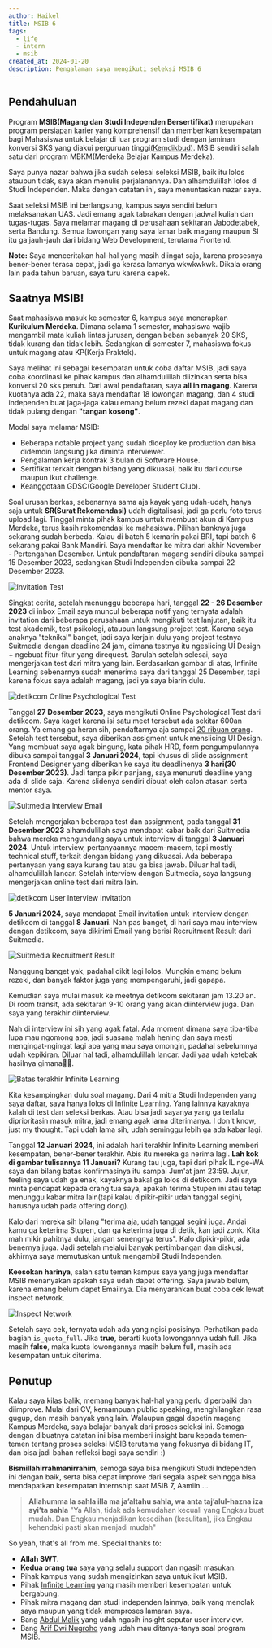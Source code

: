```yaml
---
author: Haikel
title: MSIB 6
tags:
  - life
  - intern
  - msib
created_at: 2024-01-20
description: Pengalaman saya mengikuti seleksi MSIB 6
---
```


## Pendahuluan

Program **MSIB(Magang dan Studi Independen Bersertifikat)** merupakan program persiapan karier yang komprehensif dan memberikan kesempatan bagi Mahasiswa untuk belajar di luar program studi dengan jaminan konversi SKS yang diakui perguruan tinggi[(Kemdikbud)](https://pusatinformasi.mitrakm.kemdikbud.go.id/hc/en-us/articles/4414636620185-Tentang-Program-MSIB). MSIB sendiri salah satu dari program MBKM(Merdeka Belajar Kampus Merdeka).

Saya punya nazar bahwa jika sudah selesai seleksi MSIB, baik itu lolos ataupun tidak, saya akan menulis perjalanannya. Dan alhamdulillah lolos di Studi Independen. Maka dengan catatan ini, saya menuntaskan nazar saya.

Saat seleksi MSIB ini berlangsung, kampus saya sendiri belum melaksanakan UAS. Jadi emang agak tabrakan dengan jadwal kuliah dan tugas-tugas. Saya melamar magang di perusahaan sekitaran Jabodetabek, serta Bandung. Semua lowongan yang saya lamar baik magang maupun SI itu ga jauh-jauh dari bidang Web Development, terutama Frontend.

**Note:** Saya menceritakan hal-hal yang masih diingat saja, karena prosesnya bener-bener terasa cepat, jadi ga kerasa lamanya wkwkwkwk. Dikala orang lain pada tahun baruan, saya turu karena capek.

## Saatnya MSIB!

Saat mahasiswa masuk ke semester 6, kampus saya menerapkan **Kurikulum Merdeka**. Dimana selama 1 semester, mahasiswa wajib mengambil mata kuliah lintas jurusan, dengan beban sebanyak 20 SKS, tidak kurang dan tidak lebih. Sedangkan di semester 7, mahasiswa fokus untuk magang atau KP(Kerja Praktek).

Saya melihat ini sebagai kesempatan untuk coba daftar MSIB, jadi saya coba koordinasi ke pihak kampus dan alhamdulillah diizinkan serta bisa konversi 20 sks penuh. Dari awal pendaftaran, saya **all in magang**. Karena kuotanya ada 22, maka saya mendaftar 18 lowongan magang, dan 4 studi independen buat jaga-jaga kalau emang belum rezeki dapat magang dan tidak pulang dengan **"tangan kosong"**.

Modal saya melamar MSIB:

- Beberapa notable project yang sudah dideploy ke production dan bisa didemoin langsung jika diminta interviewer.
- Pengalaman kerja kontrak 3 bulan di Software House.
- Sertifikat terkait dengan bidang yang dikuasai, baik itu dari course maupun ikut challenge.
- Keanggotaan GDSC(Google Developer Student Club).

Soal urusan berkas, sebenarnya sama aja kayak yang udah-udah, hanya saja untuk **SR(Surat Rekomendasi)** udah digitalisasi, jadi ga perlu foto terus upload lagi. Tinggal minta pihak kampus untuk membuat akun di Kampus Merdeka, terus kasih rekomendasi ke mahasiswa. Pilihan banknya juga sekarang sudah berbeda. Kalau di batch 5 kemarin pakai BRI, tapi batch 6 sekarang pakai Bank Mandiri. Saya mendaftar ke mitra dari akhir November - Pertengahan Desember. Untuk pendaftaran magang sendiri dibuka sampai 15 Desember 2023, sedangkan Studi Independen dibuka sampai 22 Desember 2023.

<img
  src="https://ik.imagekit.io/haikelz/blog/msib-6/Screenshot%20from%202024-01-12%2019-13-03%201.png?updatedAt=1705104908250"
  alt="Invitation Test"
/>

Singkat cerita, setelah menunggu beberapa hari, tanggal **22 - 26 Desember 2023** di inbox Email saya muncul beberapa notif yang ternyata adalah invitation dari beberapa perusahaan untuk mengikuti test lanjutan, baik itu test akademik, test psikologi, ataupun langsung project test. Karena saya anaknya "teknikal" banget, jadi saya kerjain dulu yang project testnya Suitmedia dengan deadline 24 jam, dimana testnya itu ngeslicing UI Design + ngebuat fitur-fitur yang direquest. Barulah setelah selesai, saya mengerjakan test dari mitra yang lain. Berdasarkan gambar di atas, Infinite Learning sebenarnya sudah menerima saya dari tanggal 25 Desember, tapi karena fokus saya adalah magang, jadi ya saya biarin dulu.

<img
  src="https://ik.imagekit.io/haikelz/blog/msib-6/Screenshot%20from%202024-01-12%2019-14-08.png?updatedAt=1705104908254"
  alt="detikcom Online Psychological Test"
/>

Tanggal **27 Desember 2023**, saya mengikuti Online Psychological Test dari detikcom. Saya kaget karena isi satu meet tersebut ada sekitar 600an orang. Ya emang ga heran sih, pendaftarnya aja sampai [20 ribuan orang](https://www.instagram.com/anakdetik/p/C1B-rmsSIIN/). Setelah test tersebut, saya diberikan assigment untuk menslicing UI Design. Yang membuat saya agak bingung, kata pihak HRD, form pengumpulannya dibuka sampai tanggal **3 Januari 2024**, tapi khusus di slide assignment Frontend Designer yang diberikan ke saya itu deadlinenya **3 hari(30 Desember 2023)**. Jadi tanpa pikir panjang, saya menuruti deadline yang ada di slide saja. Karena slidenya sendiri dibuat oleh calon atasan serta mentor saya.

<img
  src="https://ik.imagekit.io/haikelz/blog/msib-6/Screenshot%20from%202024-01-13%2009-01-51.png?updatedAt=1705111633013"
  alt="Suitmedia Interview Email"
/>

Setelah mengerjakan beberapa test dan assignment, pada tanggal **31 Desember 2023** alhamdulillah saya mendapat kabar baik dari Suitmedia bahwa mereka mengundang saya untuk interview di tanggal **3 Januari 2024**. Untuk interview, pertanyaannya macem-macem, tapi mostly technical stuff, terkait dengan bidang yang dikuasai. Ada beberapa pertanyaan yang saya kurang tau atau ga bisa jawab. Diluar hal tadi, alhamdulillah lancar. Setelah interview dengan Suitmedia, saya langsung mengerjakan online test dari mitra lain.

<img
  src="https://ik.imagekit.io/haikelz/blog/msib-6/Screenshot%20from%202024-01-13%2009-08-09.png?updatedAt=1705111768169"
  alt="detikcom User Interview Invitation"
/>

**5 Januari 2024**, saya mendapat Email invitation untuk interview dengan detikcom di tanggal **8 Januari**. Nah pas banget, di hari saya mau interview dengan detikcom, saya dikirimi Email yang berisi Recruitment Result dari Suitmedia.

<img
  src="https://ik.imagekit.io/haikelz/blog/msib-6/Screenshot%20from%202024-01-13%2009-08-48.png?updatedAt=1705111768404"
  alt="Suitmedia Recruitment Result"
/>

Nanggung banget yak, padahal dikit lagi lolos. Mungkin emang belum rezeki, dan banyak faktor juga yang mempengaruhi, jadi gapapa.

Kemudian saya mulai masuk ke meetnya detikcom sekitaran jam 13.20 an. Di room transit, ada sekitaran 9-10 orang yang akan diinterview juga. Dan saya yang terakhir diinterview.

Nah di interview ini sih yang agak fatal. Ada moment dimana saya tiba-tiba lupa mau ngomong apa, jadi suasana malah hening dan saya mesti mengingat-ngingat lagi apa yang mau saya omongin, padahal sebelumnya udah kepikiran. Diluar hal tadi, alhamdulillah lancar. Jadi yaa udah ketebak hasilnya gimana🥲🥲.

<img
  src="https://ik.imagekit.io/haikelz/blog/msib-6/Screenshot%20from%202024-01-12%2006-43-30%201.png?updatedAt=1705104926316"
  alt="Batas terakhir Infinite Learning"
/>

Kita kesampingkan dulu soal magang. Dari 4 mitra Studi Independen yang saya daftar, saya hanya lolos di Infinite Learning. Yang lainnya kayaknya kalah di test dan seleksi berkas. Atau bisa jadi sayanya yang ga terlalu diprioritasin masuk mitra, jadi emang agak lama diterimanya. I don't know, just my thought. Tapi udah lama sih, udah seminggu lebih ga ada kabar lagi.

Tanggal **12 Januari 2024**, ini adalah hari terakhir Infinite Learning memberi kesempatan, bener-bener terakhir. Abis itu mereka ga nerima lagi. **Lah kok di gambar tulisannya 11 Januari?** Kurang tau juga, tapi dari pihak IL nge-WA saya dan bilang batas konfirmasinya itu sampai Jum'at jam 23:59. Jujur, feeling saya udah ga enak, kayaknya bakal ga lolos di detikcom. Jadi saya minta pendapat kepada orang tua saya, apakah terima Stupen ini atau tetap menunggu kabar mitra lain(tapi kalau dipikir-pikir udah tanggal segini, harusnya udah pada offering dong).

Kalo dari mereka sih bilang "terima aja, udah tanggal segini juga. Andai kamu ga keterima Stupen, dan ga keterima juga di detik, kan jadi zonk. Kita mah mikir pahitnya dulu, jangan senengnya terus". Kalo dipikir-pikir, ada benernya juga. Jadi setelah melalui banyak pertimbangan dan diskusi, akhirnya saya memutuskan untuk mengambil Studi Independen.

**Keesokan harinya**, salah satu teman kampus saya yang juga mendaftar MSIB menanyakan apakah saya udah dapet offering. Saya jawab belum, karena emang belum dapet Emailnya. Dia menyarankan buat coba cek lewat inspect network.

<img
  src="https://ik.imagekit.io/haikelz/blog/msib-6/Screenshot%20from%202024-01-16%2009-57-18.png?updatedAt=1705374118932"
  alt="Inspect Network"
/>

Setelah saya cek, ternyata udah ada yang ngisi posisinya. Perhatikan pada bagian `is_quota_full`. Jika **true**, berarti kuota lowongannya udah full. Jika masih **false**, maka kuota lowongannya masih belum full, masih ada kesempatan untuk diterima.

## Penutup

Kalau saya kilas balik, memang banyak hal-hal yang perlu diperbaiki dan diimprove. Mulai dari CV, kemampuan public speaking, menghilangkan rasa gugup, dan masih banyak yang lain. Walaupun gagal dapetin magang Kampus Merdeka, saya belajar banyak dari proses seleksi ini. Semoga dengan dibuatnya catatan ini bisa memberi insight baru kepada temen-temen tentang proses seleksi MSIB terutama yang fokusnya di bidang IT, dan bisa jadi bahan refleksi bagi saya sendiri :)

**Bismillahirrahmanirrahim**, semoga saya bisa mengikuti Studi Independen ini dengan baik, serta bisa cepat improve dari segala aspek sehingga bisa mendapatkan kesempatan internship saat MSIB 7, Aamiin....

> **Allahumma la sahla illa ma ja’altahu sahla, wa anta taj’alul-hazna iza syi’ta sahla**
> "Ya Allah, tidak ada kemudahan kecuali yang Engkau buat mudah. Dan Engkau menjadikan kesedihan (kesulitan), jika Engkau kehendaki pasti akan menjadi mudah"

So yeah, that's all from me. Special thanks to:

- **Allah SWT**.
- **Kedua orang tua** saya yang selalu support dan ngasih masukan.
- Pihak kampus yang sudah mengizinkan saya untuk ikut MSIB.
- Pihak [Infinite Learning](https://www.infinitelearning.id/) yang masih memberi kesempatan untuk bergabung.
- Pihak mitra magang dan studi independen lainnya, baik yang menolak saya maupun yang tidak memproses lamaran saya.
- Bang [Abdul Malik](https://www.linkedin.com/in/up2dul/) yang udah ngasih insight seputar user interview.
- Bang [Arif Dwi Nugroho](https://www.linkedin.com/in/arif-dwi-nugroho/) yang udah mau ditanya-tanya soal program MSIB.
